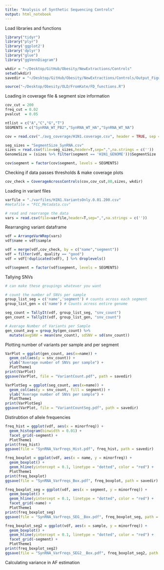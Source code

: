 ```yaml
---
title: "Analysis of Synthetic Sequencing Controls"
output: html_notebook
---
```


Load libraries and functions
```r
library("tidyr")
library("plyr")
library('ggplot2')
library('dplyr')
library("glue")
library("ggVennDiagram")

wkdir = "~/Desktop/GitHub/Obesity/NewExtractions/Controls"
setwd(wkdir)
savedir = "~/Desktop/GitHub/Obesity/NewExtractions/Controls/Output_Figures"

source("~/Desktop/Obesity/OLD/FromKate/FD_functions.R")
```

Loading in coverage file & segment size information
```r
cov_cut = 200
freq_cut = 0.02
pvalcut  = 0.05

ntlist = c("A","C","G","T")
SEGMENTS = c("SynRNA_WT_PB2","SynRNA_WT_HA","SynRNA_WT_NA")

cov = read.csv("./avg_coverage/H1N1.coverage.csv", header = TRUE, sep = ",")

seg_sizes = "SegmentSize_SynRNA.csv"
sizes = read.csv(file=seg_sizes,header=T,sep=",",na.strings = c(''))
GenomeSize = (sizes %>% filter(segment == 'H1N1_GENOME'))$SegmentSize

cov$segment = factor(cov$segment, levels = SEGMENTS)
```

Checking if data passes thresholds & make coverage plots
```r
cov_check = CoverageAcrossControls(cov,cov_cut,80,sizes, wkdir)
```

Loading in variant files
```r
varfile = "./varfiles/H1N1.VariantsOnly.0.01.200.csv"
#metafile = "FCC_Metadata.csv"

# read and rearrange the data
vars = read.csv(file=varfile,header=T,sep=",",na.strings = c(''))
```

Rearranging variant dataframe
```r
vdf = ArrangeVarWRep(vars)
vdf$name = vdf$sample

vdf = merge(vdf,cov_check, by = c("name","segment"))
vdf = filter(vdf, quality == "good")
vdf = vdf[!duplicated(vdf), ] %>% droplevels()

vdf$segment = factor(vdf$segment, levels = SEGMENTS)
```

Tallying SNVs
```r
# can make these groupings whatever you want

# count the number of SNVs per sample
group_list_seg = c('name','segment') # counts across each segment 
group_list_gen = c('name') # Counts across entire genome

seg_count = TallyIt(vdf, group_list_seg, "snv_count")
gen_count = TallyIt(vdf, group_list_gen, "snv_count") 

# Average Number of Variants per Sample
gen_count_avg = group_by(gen_count) %>%
  mutate(avgSNV = mean(snv_count), sdSNV = sd(snv_count))
```

Plotting number of variants per sample and per segment
```r
VarPlot = ggplot(gen_count, aes(x=name)) +
  geom_col(aes(y = snv_count)) +
  ylab("Average number of SNVs per sample") +
  PlotTheme1
print(VarPlot)
ggsave(VarPlot, file = "VariantCount.pdf", path = savedir)

VarPlotSeg = ggplot(seg_count, aes(x=name)) +
  geom_col(aes(y = snv_count, fill = segment)) +
  ylab("Average number of SNVs per sample") +
  PlotTheme1
print(VarPlotSeg)
ggsave(VarPlot, file = "VariantCountSeg.pdf", path = savedir)
```

Distirubtion of allele frequencies
```r
freq_hist = ggplot(vdf, aes(x = minorfreq)) +
  geom_histogram(binwidth = 0.01) +
  facet_grid(~segment) +
  PlotTheme1
print(freq_hist)
ggsave(file = "SynRNA_VarFreqs_Hist.pdf", freq_hist, path = savedir)

freq_boxplot = ggplot(vdf, aes(x = name, y = minorfreq)) +
  geom_boxplot() +
  geom_hline(yintercept = 0.1, linetype = "dotted", color = "red") +
  PlotTheme1
print(freq_boxplot)
ggsave(file = "SynRNA_VarFreqs_Box.pdf", freq_boxplot, path = savedir)

freq_boxplot_seg = ggplot(vdf, aes(x = segment, y = minorfreq)) +
  geom_boxplot() +
  geom_hline(yintercept = 0.1, linetype = "dotted", color = "red") +
  facet_grid(~name) +
  PlotTheme1
print(freq_boxplot_seg)
ggsave(file = "SynRNA_VarFreqs_SEG__Box.pdf", freq_boxplot_seg, path = savedir)

freq_boxplot_seg2 = ggplot(vdf, aes(x = sample, y = minorfreq)) +
  geom_boxplot() +
  geom_hline(yintercept = 0.1, linetype = "dotted", color = "red") +
  facet_grid(~segment) +
  PlotTheme1
print(freq_boxplot_seg2)
ggsave(file = "SynRNA_VarFreqs_SEG2__Box.pdf", freq_boxplot_seg2, path = savedir)
```
Calculating variance in AF estimation
```r

```